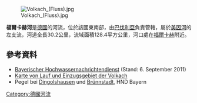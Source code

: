 [[Image:Volkach_(Fluss).jpg|right]]

'''福爾卡赫河'''是[[德國|德國]]的河流，位於該國東南部，由[[巴伐利亞|巴伐利亞]]負責管轄，屬於[[美因河|美因河]]的左支流，河道全長30.2公里，流域面積128.4平方公里，河口處在[[福爾卡赫|福爾卡赫]]附近。

==參考資料==
* [http://www.hnd.bayern.de/ Bayerischer Hochwassernachrichtendienst] (Stand: 6. September 2011)
* [http://geoportal.bayern.de/bayernatlas/?bgLayer=tk&X=5530741.96&Y=4381235.57&zoom=8&lang=de&topic=ba&catalogNodes=122 Karte von Lauf und Einzugsgebiet der Volkach]
* Pegel bei [http://www.hnd.bayern.de/pegel/wasserstand/pegel_wasserstand.php?pgnr=24336806&gknr=4&status=0 Dingolshausen] und [http://www.hnd.bayern.de/pegel/wasserstand/pegel_wasserstand.php?pgnr=24338007&gknr=4&status=0 Brünnstadt], HND Bayern

{{Germany-geo-stub}}
[[Category:德國河流|Category:德國河流]]